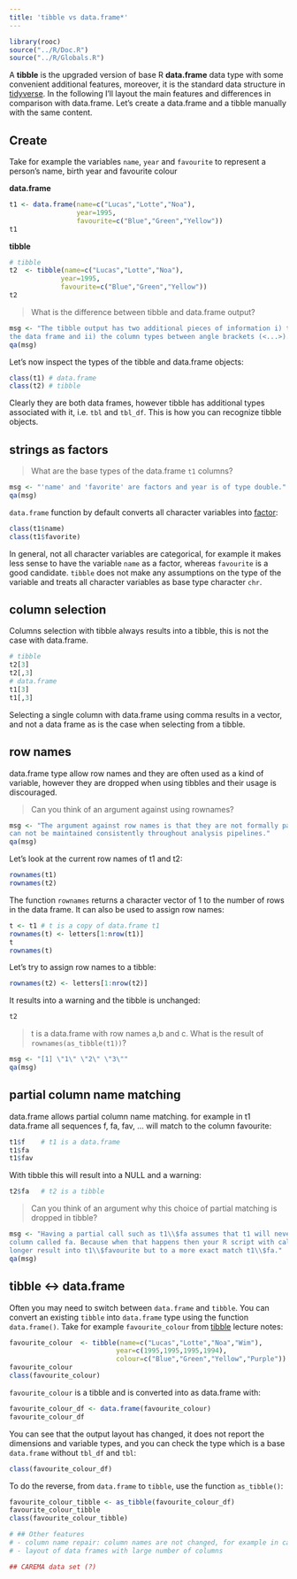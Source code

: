 ```yaml
---
title: 'tibble vs data.frame*'
---
```


```r
library(rooc)
source("../R/Doc.R")
source("../R/Globals.R")
```

A **tibble** is the upgraded version of base R **data.frame** data type with some convenient additional features, moreover, it is the standard data structure in [tidyverse](https://www.tidyverse.org/). In the following I'll layout the main features and differences in comparison with data.frame. Let's create a data.frame and a tibble manually with the same content.

## Create

Take for example the variables `name`, `year` and `favourite` to represent a person's name, birth year and favourite colour    

__data.frame__
```r
t1 <- data.frame(name=c("Lucas","Lotte","Noa"), 
                 year=1995, 
                 favourite=c("Blue","Green","Yellow"))
t1
```
        
__tibble__
```r
# tibble
t2  <- tibble(name=c("Lucas","Lotte","Noa"), 
             year=1995, 
             favourite=c("Blue","Green","Yellow"))
t2
```

> What is the difference between tibble and data.frame output?

```r
msg <- "The tibble output has two additional pieces of information i) the dimension of 
the data frame and ii) the column types between angle brackets (<...>)."
qa(msg)
``` 

Let's now inspect the types of the tibble and data.frame objects:   

```r
class(t1) # data.frame
class(t2) # tibble
```

Clearly they are both data frames, however tibble has additional types associated with it, i.e. `tbl` and `tbl_df`. This is how you can recognize tibble objects. 


## strings as factors

> What are the base types of the data.frame `t1` columns?


```r
msg <- "'name' and 'favorite' are factors and year is of type double."
qa(msg)
``` 


`data.frame` function by default converts all character variables into [factor](forcats_factor0.html):

```r
class(t1$name)
class(t1$favorite)
```

In general, not all character variables are categorical, for example it makes less sense to have the variable 
`name` as a factor, whereas `favourite` is a good candidate. `tibble` does not make any assumptions on the type of the variable and treats all character variables as base type character `chr`.

## column selection 

Columns selection with tibble always results into a tibble, this is not the case with data.frame. 

```r
# tibble
t2[3]  
t2[,3]
# data.frame
t1[3]  
t1[,3]
```

Selecting a single column with data.frame using comma results in a vector, and not a data frame as is the case when selecting from a tibble.

## row names 

data.frame type allow row names and they are often used as a kind of variable, however they are dropped when using tibbles and their usage is discouraged.

> Can you think of an argument against using rownames?

```r
msg <- "The argument against row names is that they are not formally part of the data and therefore 
can not be maintained consistently throughout analysis pipelines."
qa(msg)
``` 


Let's look at the current row names of t1 and t2:

```r
rownames(t1)
rownames(t2)
```

The function `rownames` returns a character vector of 1 to the number of rows in the data frame. It can also be used to assign row names:

 
```r
t <- t1 # t is a copy of data.frame t1
rownames(t) <- letters[1:nrow(t1)]
t
rownames(t)
```

Let's try to assign row names to a tibble:

```r
rownames(t2) <- letters[1:nrow(t2)]
```

It results into a warning and the tibble is unchanged:

```r
t2
```


> t is a data.frame with row names a,b and c. What is the result of `rownames(as_tibble(t1))`? 

```r
msg <- "[1] \"1\" \"2\" \"3\""
qa(msg)
``` 

## partial column name matching

data.frame allows partial column name matching. for example in t1 data.frame all sequences f, fa, fav, ... will match to the column favourite:

```r
t1$f    # t1 is a data.frame
t1$fa
t1$fav
```

With tibble this will result into a NULL and a warning:

```r
t2$fa   # t2 is a tibble
```

> Can you think of an argument why this choice of partial matching is dropped in tibble?

```r
msg <- "Having a partial call such as t1\\$fa assumes that t1 will never be updated with a new 
column called fa. Because when that happens then your R script with call t1\\$fa will no 
longer result into t1\\$favourite but to a more exact match t1\\$fa."
qa(msg)
``` 


## tibble $\leftrightarrow$ data.frame

Often you may need to switch between `data.frame` and `tibble`. You can convert an existing `tibble` into 
`data.frame` type using the function `data.frame()`. Take for example `favourite_colour` from [tibble](dplyr_tibble0.html) lecture notes:  

```r
favourite_colour  <- tibble(name=c("Lucas","Lotte","Noa","Wim"), 
                           year=c(1995,1995,1995,1994), 
                           colour=c("Blue","Green","Yellow","Purple"))
favourite_colour
class(favourite_colour)
```

`favourite_colour` is a tibble and is converted into as data.frame with:

```r
favourite_colour_df <- data.frame(favourite_colour)
favourite_colour_df
```

You can see that the output layout has changed, it does not report the dimensions and variable types, and you can check the type which is a base `data.frame` without `tbl_df` and `tbl`: 

```r
class(favourite_colour_df)
```
 
To do the reverse, from `data.frame` to `tibble`, use the function `as_tibble()`:

```r
favourite_colour_tibble <- as_tibble(favourite_colour_df)
favourite_colour_tibble
class(favourite_colour_tibble) 
```


```r
# ## Other features
# - column name repair: column names are not changed, for example in case of duplicate names
# - layout of data frames with large number of columns 
```


```r
## CAREMA data set (?)
```
